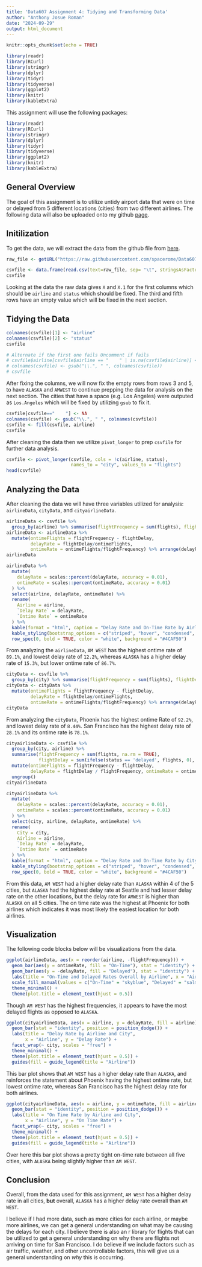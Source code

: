 ```yaml
---
title: 'Data607 Assignment 4: Tidying and Transforming Data'
author: "Anthony Josue Roman"
date: "2024-09-29"
output: html_document
---
```


```r
knitr::opts_chunk$set(echo = TRUE)
```

```r
library(readr)
library(RCurl)
library(stringr)
library(dplyr)
library(tidyr)
library(tidyverse)
library(ggplot2)
library(knitr)
library(kableExtra)
```

This assignment will use the following packages:

```r
library(readr)
library(RCurl)
library(stringr)
library(dplyr)
library(tidyr)
library(tidyverse)
library(ggplot2)
library(knitr)
library(kableExtra)
```

## General Overview

The goal of this assignment is to utilize untidy airport data that were on time or delayed from 5 different locations (cities) from two different airlines. The following data will also be uploaded onto my github [page](https://github.com/spacerome/Data607_Assignment_4). 

## Initilization

To get the data, we will extract the data from the github file from [here](https://raw.githubusercontent.com/spacerome/Data607_Assignment_4/refs/heads/main/airline_data.csv).

```r
raw_file <- getURL("https://raw.githubusercontent.com/spacerome/Data607_Assignment_4/refs/heads/main/airline_data.csv")

csvfile <- data.frame(read.csv(text=raw_file, sep= "\t", stringsAsFactors = FALSE, check.names = FALSE))
csvfile
```

Looking at the data the raw data gives `X` and `X.1` for the first columns which should be `airline` and `status` which should be fixed. The third and fifth rows have an empty value which will be fixed in the next section.

## Tidying the Data

```r
colnames(csvfile)[1] <- "airline"
colnames(csvfile)[2] <- "status"
csvfile
```

```r
# Alternate if the first one fails Uncomment if fails
# csvfile$airline[csvfile$airline == "    " | is.na(csvfile$airline)] <- c("ALASKA", "AM WEST")
# colnames(csvfile) <- gsub("\\.", " ", colnames(csvfile))
# csvfile
```

After fixing the columns, we will now fix the empty rows from rows 3 and 5, to have `ALASKA` and `AMWEST` to continue prepping the data for analysis on the next section. The cities that have a space (e.g. Los Angeles) were outputed as `Los.Angeles` which will be fixed by utilizing `gsub` to fix it.

```r
csvfile[csvfile=="    "] <- NA
colnames(csvfile) <- gsub("\\.", " ", colnames(csvfile))
csvfile <- fill(csvfile, airline)
csvfile
```

After cleaning the data then we utilize `pivot_longer` to prep `csvfile` for further data analysis.

```r
csvfile <- pivot_longer(csvfile, cols = !c(airline, status),
                        names_to = "city", values_to = "flights")
head(csvfile)
```

## Analyzing the Data

After cleaning the data we will have three variables utilized for analysis: `airlineData`, `cityData`, and `cityairlineData`.

```r
airlineData <- csvfile %>%
  group_by(airline) %>% summarise(flightFrequency = sum(flights), flightDelay = sum(ifelse(status =='delayed',flights,0)))
airlineData <- airlineData %>%
  mutate(ontimeFlights = flightFrequency - flightDelay,
         delayRate = flightDelay/ontimeFlights,
         ontimeRate = ontimeFlights/flightFrequency) %>% arrange(delayRate)
airlineData
```

```r
airlineData %>%
  mutate(
    delayRate = scales::percent(delayRate, accuracy = 0.01),
    ontimeRate = scales::percent(ontimeRate, accuracy = 0.01)
  ) %>%
  select(airline, delayRate, ontimeRate) %>%
  rename(       
    Airline = airline,     
    `Delay Rate` = delayRate,  
    `Ontime Rate` = ontimeRate 
  ) %>%
  kable(format = "html", caption = "Delay Rate and On-Time Rate by Airline") %>%
  kable_styling(bootstrap_options = c("striped", "hover", "condensed", "responsive"), position = "center") %>%
  row_spec(0, bold = TRUE, color = "white", background = "#4CAF50") 
```

From analyzing the `airlineData`, `AM WEST` has the highest ontime rate of `89.1%`, and lowest delay rate of `12.2%`, whereas `ALASKA` has a higher delay rate of `15.3%`, but lower ontime rate of `86.7%`.

```r
cityData <- csvfile %>%
  group_by(city) %>% summarise(flightFrequency = sum(flights), flightDelay = sum(ifelse(status =='delayed',flights,0)))
cityData <- cityData %>%
  mutate(ontimeFlights = flightFrequency - flightDelay,
         delayRate = flightDelay/ontimeFlights,
         ontimeRate = ontimeFlights/flightFrequency) %>% arrange(delayRate)
cityData
```

From analyzing the `cityData`, Phoenix has the highest ontime Rate of `92.2%`, and lowest delay rate of `8.44%`. San Francisco has the highest delay rate of `28.1%` and its ontime rate is `78.1%`. 

```r
cityairlineData <- csvfile %>%
  group_by(city, airline) %>%
  summarise(flightFrequency = sum(flights, na.rm = TRUE), 
            flightDelay = sum(ifelse(status == 'delayed', flights, 0), na.rm = TRUE)) %>%
  mutate(ontimeFlights = flightFrequency - flightDelay,
         delayRate = flightDelay / flightFrequency, ontimeRate = ontimeFlights/flightFrequency) %>%
  ungroup()
cityairlineData
```

```r
cityairlineData %>%
  mutate(
    delayRate = scales::percent(delayRate, accuracy = 0.01),
    ontimeRate = scales::percent(ontimeRate, accuracy = 0.01)
  ) %>%
  select(city, airline, delayRate, ontimeRate) %>%
  rename(
    City = city,        
    Airline = airline,     
    `Delay Rate` = delayRate,  
    `Ontime Rate` = ontimeRate 
  ) %>%
  kable(format = "html", caption = "Delay Rate and On-Time Rate by City and Airline") %>%
  kable_styling(bootstrap_options = c("striped", "hover", "condensed", "responsive"), position = "center") %>%
  row_spec(0, bold = TRUE, color = "white", background = "#4CAF50") 
```

From this data, `AM WEST` had a higher delay rate than `ALASKA` within 4 of the 5 cities, but `ALASKA` had the highest delay rate at Seattle and had lesser delay rate on the other locations, but the delay rate for `AMWEST` is higher than `ALASKA` on all 5 cities. The on time rate was the highest at Phoenix for both airlines which indicates it was most likely the easiest location for both airlines.

## Visualization

The following code blocks below will be visualizations from the data.

```r
ggplot(airlineData, aes(x = reorder(airline, -flightFrequency))) +
  geom_bar(aes(y = ontimeRate, fill = "On-Time"), stat = "identity") +
  geom_bar(aes(y = -delayRate, fill = "Delayed"), stat = "identity") +
  labs(title = "On-Time and Delayed Rates Overall by Airline", x = "Airline", y = "Rate", fill = "Status") +
  scale_fill_manual(values = c("On-Time" = "skyblue", "Delayed" = "salmon")) +
  theme_minimal() +
  theme(plot.title = element_text(hjust = 0.5))
```

Though `AM WEST` has the highest frequencies, it appears to have the most delayed flights as opposed to `ALASKA`.

```r
ggplot(cityairlineData, aes(x = airline, y = delayRate, fill = airline)) +
  geom_bar(stat = "identity", position = position_dodge()) +
  labs(title = "Delay Rate by Airline and City", 
       x = "Airline", y = "Delay Rate") +
  facet_wrap(~ city, scales = "free") +
  theme_minimal() +
  theme(plot.title = element_text(hjust = 0.5)) +
  guides(fill = guide_legend(title = "Airline"))
```

This bar plot shows that `AM WEST` has a higher delay rate than `ALASKA`, and reinforces the statement about Phoenix having the highest ontime rate, but lowest ontime rate, whereas San Francisco has the highest delay rate for both airlines.

```r
ggplot(cityairlineData, aes(x = airline, y = ontimeRate, fill = airline)) +
  geom_bar(stat = "identity", position = position_dodge()) +
  labs(title = "On Time Rate by Airline and City", 
       x = "Airline", y = "On Time Rate") +
  facet_wrap(~ city, scales = "free") +
  theme_minimal() +
  theme(plot.title = element_text(hjust = 0.5)) +
  guides(fill = guide_legend(title = "Airline"))
```

Over here this bar plot shows a pretty tight on-time rate between all five cities, with `ALASKA` being slightly higher than `AM WEST`.

## Conclusion

Overall, from the data used for this assignment, `AM WEST` has a higher delay rate in all cities, **but** overall, `ALASKA` has a higher delay rate overall than `AM WEST`. 

I believe if I had more data, such as more cities for each airline, or maybe more airlines, we can get a general understanding on what may be causing the delays for each city. I believe there is also an r library for flights that can be utilized to get a general understanding on why there are flights not arriving on time for San Francisco. I do believe if we include factors such as air traffic, weather, and other uncontrollable factors, this will give us a general understanding on *why* this is occurring.

